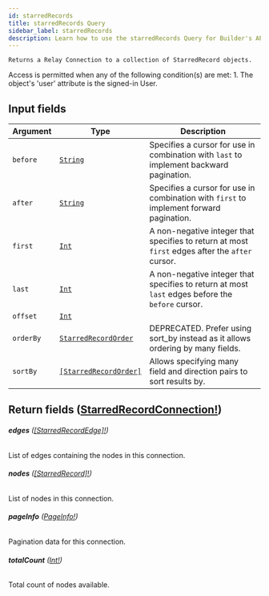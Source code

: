 ```yaml
---
id: starredRecords
title: starredRecords Query
sidebar_label: starredRecords
description: Learn how to use the starredRecords Query for Builder's API.
---
```


    Returns a Relay Connection to a collection of StarredRecord objects.

Access is permitted when any of the following condition(s) are met: 1. The object's 'user' attribute is the signed-in User.

## Input fields

| Argument  | Type                                                                     | Description                                                                                      |
| --------- | ------------------------------------------------------------------------ | ------------------------------------------------------------------------------------------------ |
| `before`  | [`String`](/docs/composer/builder/api/schema/scalar/String.mdx)                                 | Specifies a cursor for use in combination with `last` to implement backward pagination.          |
| `after`   | [`String`](/docs/composer/builder/api/schema/scalar/String.mdx)                                 | Specifies a cursor for use in combination with `first` to implement forward pagination.          |
| `first`   | [`Int`](/docs/composer/builder/api/schema/scalar/Int.mdx)                                       | A non-negative integer that specifies to return at most `first` edges after the `after` cursor.  |
| `last`    | [`Int`](/docs/composer/builder/api/schema/scalar/Int.mdx)                                       | A non-negative integer that specifies to return at most `last` edges before the `before` cursor. |
| `offset`  | [`Int`](/docs/composer/builder/api/schema/scalar/Int.mdx)                                       |                                                                                                  |
| `orderBy` | [`StarredRecordOrder`](/docs/composer/builder/api/schema/input_object/StarredRecordOrder.mdx)   | DEPRECATED. Prefer using sort_by instead as it allows ordering by many fields.                   |
| `sortBy`  | [`[StarredRecordOrder]`](/docs/composer/builder/api/schema/input_object/StarredRecordOrder.mdx) | Allows specifying many field and direction pairs to sort results by.                             |

## Return fields ([StarredRecordConnection!](/docs/composer/builder/api/schema/object/StarredRecordConnection.mdx))

###### <b>edges</b> ([[StarredRecordEdge]!](/docs/composer/builder/api/schema/object/StarredRecordEdge.mdx))

List of edges containing the nodes in this connection.

###### <b>nodes</b> ([[StarredRecord]!](/docs/composer/builder/api/schema/object/StarredRecord.mdx))

List of nodes in this connection.

###### <b>pageInfo</b> ([PageInfo!](/docs/composer/builder/api/schema/object/PageInfo.mdx))

Pagination data for this connection.

###### <b>totalCount</b> ([Int!](/docs/composer/builder/api/schema/scalar/Int.mdx))

Total count of nodes available.
